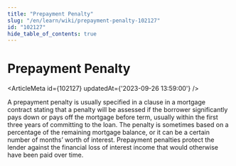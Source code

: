 ```yaml
---
title: "Prepayment Penalty"
slug: "/en/learn/wiki/prepayment-penalty-102127"
id: "102127"
hide_table_of_contents: true
---
```



# Prepayment Penalty

<ArticleMeta id={102127} updatedAt={'2023-09-26 13:59:00'} />
<div className='border-solid border-b border-t-0 my-4 border-[var(--ifm-color-gray-300)]' />

A prepayment penalty is usually specified in a clause in a mortgage contract stating that a penalty will be assessed if the borrower significantly pays down or pays off the mortgage before term, usually within the first three years of committing to the loan. The penalty is sometimes based on a percentage of the remaining mortgage balance, or it can be a certain number of months’ worth of interest. Prepayment penalties protect the lender against the financial loss of interest income that would otherwise have been paid over time.
